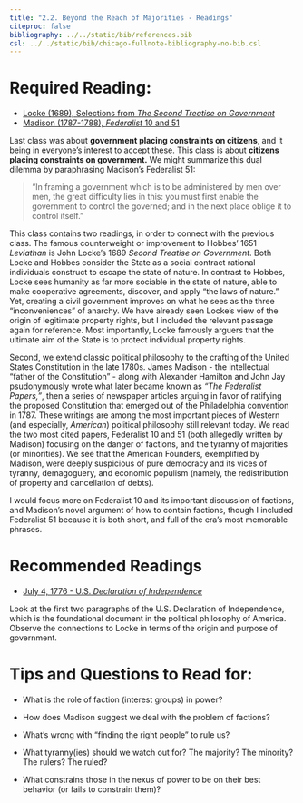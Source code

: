 ```yaml
---
title: "2.2. Beyond the Reach of Majorities - Readings"
citeproc: false
bibliography: ../../static/bib/references.bib
csl: ../../static/bib/chicago-fullnote-bibliography-no-bib.csl
---
```


# Required Reading:

- [<i class="fas fa-file-pdf"></i> Locke (1689), Selections from *The Second Treatise on Government*](/readings/Locke-1689.pdf)
- [<i class="fas fa-file-pdf"></i> Madison (1787-1788), *Federalist* 10 and 51](/readings/Madison-1787.pdf)

Last class was about **government placing constraints on citizens**, and it being in everyone's interest to accept these. This class is about **citizens placing constraints on government.** We might summarize this dual dilemma by paraphrasing Madison's Federalist 51:

> "In framing a government which is to be administered by men over men, the great difficulty lies in this: you must first enable the government to control the governed; and in the next place oblige it to control itself."

This class contains two readings, in order to connect with the previous class. The famous counterweight or improvement to Hobbes' 1651 *Leviathan* is John Locke's 1689 *Second Treatise on Government*. Both Locke and Hobbes consider the State as a social contract rational individuals construct to escape the state of nature. In contrast to Hobbes, Locke sees humanity as far more sociable in the state of nature, able to make cooperative agreements, discover, and apply "the laws of nature." Yet, creating a civil government improves on what he sees as the three "inconveniences" of anarchy. We have already seen Locke's view of the origin of legitimate property rights, but I included the relevant passage again for reference. Most importantly, Locke famously arguers that the ultimate aim of the State is to protect individual property rights.

Second, we extend classic political philosophy to the crafting of the United States Constitution in the late 1780s. James Madison - the intellectual "father of the Constitution" - along with Alexander Hamilton and John Jay psudonymously wrote what later became known as *"The Federalist Papers,"*, then a series of newspaper articles arguing in favor of ratifying the proposed Constitution that emerged out of the Philadelphia convention in 1787. These writings are among the most important pieces of Western (and especially, *American*) political philosophy still relevant today. We read the two most cited papers, Federalist 10 and 51 (both allegedly written by Madison) focusing on the danger of factions, and the tyranny of majorities (or minorities). We see that the American Founders, exemplified by Madison, were deeply suspicious of pure democracy and its vices of tyranny, demagoguery, and economic populism (namely, the redistribution of property and cancellation of debts).

I would focus more on Federalist 10 and its important discussion of factions, and Madison's novel argument of how to contain factions, though I included Federalist 51 because it is both short, and full of the era's most memorable phrases. 

# Recommended Readings

- [<i class="fas fa-external-link-square-alt"></i> July 4, 1776 - U.S. *Declaration of Independence*](https://www.archives.gov/founding-docs/declaration-transcript)

Look at the first two paragraphs of the U.S. Declaration of Independence, which is the foundational document in the political philosophy of America. Observe the connections to Locke in terms of the origin and purpose of government.   

# Tips and Questions to Read for:

- What is the role of faction (interest groups) in power?

- How does Madison suggest we deal with the problem of factions?

- What's wrong with "finding the right people" to rule us?

- What tyranny(ies) should we watch out for? The majority? The minority? The rulers? The ruled?

- What constrains those in the nexus of power to be on their best behavior (or fails to constrain them)?